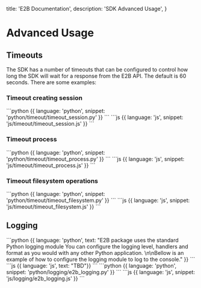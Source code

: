   title: 'E2B Documentation',
  description: 'SDK Advanced Usage',
}

# Advanced Usage

## Timeouts

The SDK has a number of timeouts that can be configured to control how long the SDK will wait for a response from the E2B API. The default is 60 seconds.
There are some examples:

### Timeout creating session

<CodeGroup>
```python {{ language: 'python', snippet: 'python/timeout/timeout_session.py' }}
```
```js {{ language: 'js', snippet: 'js/timeout/timeout_session.js' }}
```
</CodeGroup>

### Timeout process
<CodeGroup>
```python {{ language: 'python', snippet: 'python/timeout/timeout_process.py' }}
```
```js {{ language: 'js', snippet: 'js/timeout/timeout_process.js' }}
```
</CodeGroup>

### Timeout filesystem operations

<CodeGroup>
```python {{ language: 'python', snippet: 'python/timeout/timeout_filesystem.py' }}
```
```js {{ language: 'js', snippet: 'js/timeout/timeout_filesystem.js' }}
```
</CodeGroup>

## Logging

<LanguageSpecificText>
  ```python {{ language: 'python', text: "E2B package uses the standard Python logging module You can configure the logging level, handlers and format as you would with any other Python application. \n\nBellow is an example of how to configure the logging module to log to the console." }}
  ```
  ```js {{ language: 'js', text: "TBD"}}
  ```
</LanguageSpecificText>


<CodeGroup>
  ```python {{ language: 'python', snippet: 'python/logging/e2b_logging.py' }}
  ```
  ```js {{ language: 'js', snippet: 'js/logging/e2b_logging.js' }}
  ```
</CodeGroup>
